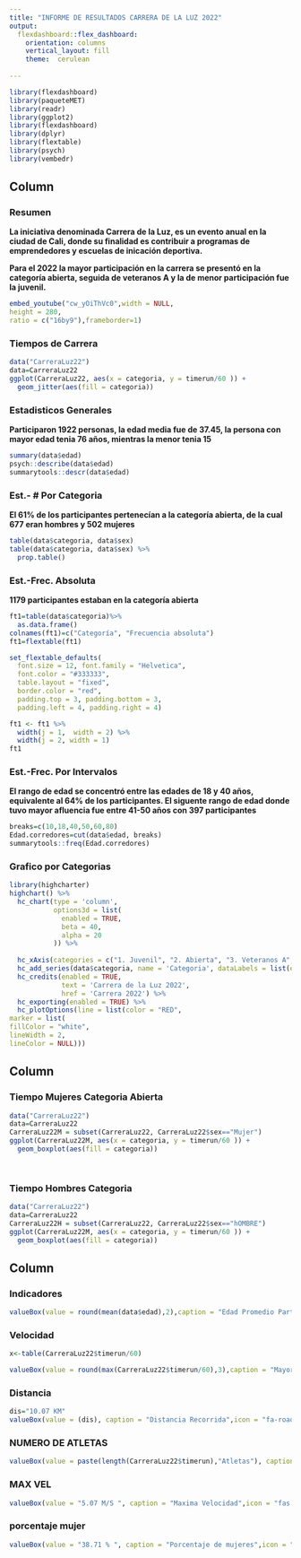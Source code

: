 ```yaml
---
title: "INFORME DE RESULTADOS CARRERA DE LA LUZ 2022"
output: 
  flexdashboard::flex_dashboard:
    orientation: columns
    vertical_layout: fill
    theme:  cerulean
   
---
```


```r
library(flexdashboard)
library(paqueteMET)
library(readr)
library(ggplot2)
library(flexdashboard)
library(dplyr)
library(flextable)
library(psych)
library(vembedr)


```

Column {data-width=600 .tabset}
----------------------------------------------------------------
### Resumen

**La iniciativa denominada Carrera de la Luz, es un evento anual en la ciudad de Cali, donde su finalidad es contribuir a programas de emprendedores y escuelas de inicación deportiva.**

**Para el 2022 la mayor participación en la carrera se presentó en la categoría abierta, seguida de veteranos A y la de menor participación fue la juvenil.**



```r
embed_youtube("cw_yOiThVc0",width = NULL,
height = 280,
ratio = c("16by9"),frameborder=1)
```



### Tiempos de Carrera

```r

data("CarreraLuz22")
data=CarreraLuz22
ggplot(CarreraLuz22, aes(x = categoria, y = timerun/60 )) +
  geom_jitter(aes(fill = categoria)) 

```


### Estadisticos Generales
**Participaron 1922 personas, la edad media fue de 37.45, la persona con mayor edad tenia 76 años, mientras la menor tenia 15**

```r
summary(data$edad)
psych::describe(data$edad)
summarytools::descr(data$edad)

```

### Est.- # Por Categoria
**El 61% de los participantes pertenecían a la categoría abierta, de la cual 677 eran hombres y 502 mujeres**

```r

table(data$categoria, data$sex)
table(data$categoria, data$sex) %>% 
  prop.table()

```

### Est.-Frec. Absoluta
**1179 participantes estaban en la categoría abierta**

```r
ft1=table(data$categoria)%>% 
  as.data.frame()
colnames(ft1)=c("Categoría", "Frecuencia absoluta")
ft1=flextable(ft1)

set_flextable_defaults(
  font.size = 12, font.family = "Helvetica",
  font.color = "#333333",
  table.layout = "fixed",
  border.color = "red",
  padding.top = 3, padding.bottom = 3,
  padding.left = 4, padding.right = 4)

ft1 <- ft1 %>%
  width(j = 1,  width = 2) %>%
  width(j = 2, width = 1)
ft1
```

### Est.-Frec. Por Intervalos
**El rango de edad se concentró entre las edades de 18 y 40 años, equivalente al 64% de los participantes. El siguente rango de edad donde tuvo mayor afluencia fue entre 41-50 años con 397 participantes**

```r
breaks=c(10,18,40,50,60,80)    
Edad.corredores=cut(data$edad, breaks)
summarytools::freq(Edad.corredores)
```

### Grafico por Categorias

```r
library(highcharter)
highchart() %>%
  hc_chart(type = 'column',
           options3d = list(
             enabled = TRUE,
             beta = 40,
             alpha = 20
           )) %>%
  
  hc_xAxis(categories = c("1. Juvenil", "2. Abierta", "3. Veteranos A", "4. Veteranos B", "5. Veteranos C")) %>%
  hc_add_series(data$categoria, name = 'Categoria', dataLabels = list(enabled = TRUE)) %>%
  hc_credits(enabled = TRUE,
             text = 'Carrera de la Luz 2022',
             href = 'Carrera 2022') %>%
  hc_exporting(enabled = TRUE) %>%
  hc_plotOptions(line = list(color = "RED",
marker = list(
fillColor = "white",
lineWidth = 2,
lineColor = NULL)))
```


Column {data-width=400}
----------------------------------------------------------------

### Tiempo Mujeres Categoria Abierta

```r
data("CarreraLuz22")
data=CarreraLuz22
CarreraLuz22M = subset(CarreraLuz22, CarreraLuz22$sex=="Mujer")
ggplot(CarreraLuz22M, aes(x = categoria, y = timerun/60 )) +
  geom_boxplot(aes(fill = categoria)) 

  
```

### Tiempo Hombres Categoria 

```r

data("CarreraLuz22")
data=CarreraLuz22
CarreraLuz22H = subset(CarreraLuz22, CarreraLuz22$sex=="hOMBRE")
ggplot(CarreraLuz22M, aes(x = categoria, y = timerun/60 )) +
  geom_boxplot(aes(fill = categoria))

```

Column { data-width=50 }
----------------------------------------------------------------

### Indicadores

```r

valueBox(value = round(mean(data$edad),2),caption = "Edad Promedio Participantes",icon = "fa-users", color = "red")

```


### Velocidad

```r


x<-table(CarreraLuz22$timerun/60)

valueBox(value = round(max(CarreraLuz22$timerun/60),3),caption = "Mayor Tiempo",icon = "fas fa-digital-tachograph", color = "blue")
```

### Distancia

```r

dis="10.07 KM"
valueBox(value = (dis), caption = "Distancia Recorrida",icon = "fa-road", color = "green")

```

### NUMERO DE ATLETAS

```r
valueBox(value = paste(length(CarreraLuz22$timerun),"Atletas"), caption = "Numero de Atletas",icon = "fas fa-user-friends", color = "purple")
```

### MAX VEL

```r

valueBox(value = "5.07 M/S ", caption = "Maxima Velocidad",icon = "fas fa-user-friends", color = "gray")
```


### porcentaje mujer

```r

valueBox(value = "38.71 % ", caption = "Porcentaje de mujeres",icon = "fas fa-user-friends", color = "pink")
```

